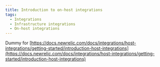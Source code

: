 ```yaml
---
title: Introduction to on-host integrations
tags:
  - Integrations
  - Infrastructure integrations
  - On-host integrations
---
```


Dummy for [https://docs.newrelic.com/docs/integrations/host-integrations/getting-started/introduction-host-integrations](https://docs.newrelic.com/docs/integrations/host-integrations/getting-started/introduction-host-integrations)
